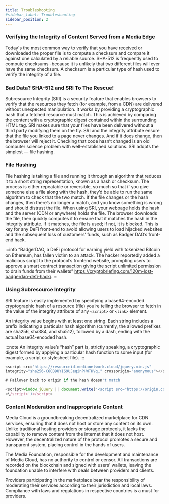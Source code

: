 ```yaml
---
title: Troubleshooting
#sidebar_label: Troubleshooting
sidebar_position: 2
---
```


### Verifying the Integrity of Content Served from a Media Edge

Today's the most common way to verify that you have received or downloaded the proper file is to compute a checksum and compare it against one calculated by a reliable source. SHA-512 is frequently used to compute checksums -because it is unlikely that two different files will ever have the same checksum. A checksum is a particular type of hash used to verify the integrity of a file. 

### Bad Data? SHA-512 and SRI To The Rescue!

Subresource Integrity (SRI) is a security feature that enables browsers to verify that the resources they fetch (for example, from a CDN) are delivered without unexpected manipulation. It works by providing a cryptographic hash that a fetched resource must match. This is achieved by comparing the content with a cryptographic digest contained within the surrounding HTML tag. SRI makes sure that your files have been delivered without a third party modifying them on the fly. SRI and the integrity attribute ensure that the file you linked to a page never changes. And if it does change, then the browser will reject it. Checking that code hasn’t changed is an old computer science problem with well-established solutions. SRI adopts the simplest — file hashing.

### File Hashing

File hashing is taking a file and running it through an algorithm that reduces it to a short string representation, known as a hash or checksum. The process is either repeatable or reversible, so much so that if you give someone else a file along with the hash, they’d be able to run the same algorithm to check that the two match. If the file changes or the hash changes, then there’s no longer a match, and you know something is wrong and should distrust the file. When using SRI, your webpage holds the hash and the server (CDN or anywhere) holds the file. The browser downloads the file, then quickly computes it to ensure that it matches the hash in the integrity attribute. If it matches, the file is used; if not, it is blocked. This is key for any DeFi front-end to avoid allowing users to load hijacked websites and the subsequent loss of customers’ funds, such as Badger DAO’s front-end hack.

:::info
“BadgerDAO, a DeFi protocol for earning yield with tokenized Bitcoin on Ethereum, has fallen victim to an attack. The hacker reportedly added a malicious script to the protocol’s frontend website, prompting users to approve a smart contract transaction giving the script unlimited permission to drain funds from their wallets” https://cryptobriefing.com/120m-lost-badgerdao-defi-hack/.
:::

### Using Subresource Integrity

SRI feature is easily implemented by specifying a base64-encoded cryptographic hash of a resource (file) you’re telling the browser to fetch in the value of the integrity attribute of any ```<script>``` or ```<link>``` element.

An integrity value begins with at least one string. Each string includes a prefix indicating a particular hash algorithm (currently, the allowed prefixes are sha256, sha384, and sha512), followed by a dash, ending with the actual base64-encoded hash.

:::note An integrity value’s “hash” part is, strictly speaking, a cryptographic digest formed by applying a particular hash function to some input (for example, a script or stylesheet file).
:::

```js
<script src="https://resourceid.medianetwork.cloud/jquery.min.js" 
integrity="sha256-C6CB9UYIS9UJeqinPHWTHVq…" crossorigin="anonymous"></script>

# Failover back to origin if the hash doesn't match

<script>window.jQuery || document.write('<script src="https://origin.com/jquery-.min.js">
<\/script>')</script>
```

### Content Moderation and Inappropriate Content
Media Cloud is a groundbreaking decentralized marketplace for CDN services, ensuring that it does not host or store any content on its own. Unlike traditional hosting providers or storage protocols, it lacks the capability to remove content from the internet that it does not host. However, the decentralized nature of the protocol promotes a secure and transparent system, placing control in the hands of users.

The Media Foundation, responsible for the development and maintenance of Media Cloud, has no authority to control or censor. All transactions are recorded on the blockchain and signed with users' wallets, leaving the foundation unable to interfere with deals between providers and clients.

Providers participating in the marketplace bear the responsibility of moderating their services according to their jurisdiction and local laws. Compliance with laws and regulations in respective countries is a must for providers.